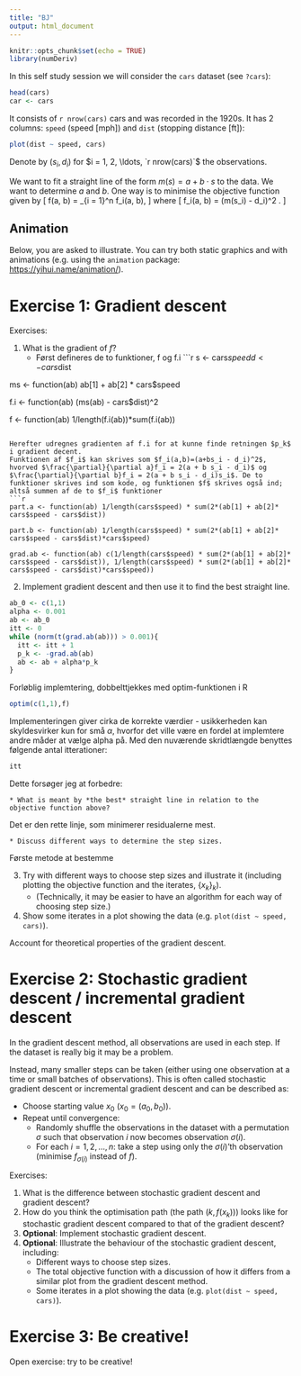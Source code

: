 ```yaml
---
title: "BJ"
output: html_document
---
```


```r
knitr::opts_chunk$set(echo = TRUE)
library(numDeriv)
```

In this self study session we will consider the `cars` dataset (see `?cars`):

```r
head(cars)
car <- cars
```

It consists of `r nrow(cars)` cars and was recorded in the 1920s. It has 2 columns: `speed` (speed [mph]) and `dist` (stopping distance [ft]):

```r
plot(dist ~ speed, cars)
```

Denote by $(s_i, d_i)$ for $i = 1, 2, \ldots, `r nrow(cars)`$ the observations.

We want to fit a straight line of the form $m(s) = a + b \cdot s$ to the data. We want to determine $a$ and $b$. One way is to minimise the objective function given by
\[
f(a, b) = \frac{1}{n} \sum_{i = 1}^n f_i(a, b),
\]
where
\[
f_i(a, b) = (m(s_i) - d_i)^2 .
\]

## Animation

Below, you are asked to illustrate. You can try both static graphics and with animations (e.g. using the `animation` package: <https://yihui.name/animation/>).

# Exercise 1: Gradient descent

Exercises:

1. What is the gradient of $f$?
    * Først defineres de to funktioner, f og f.i
```r
s <- cars$speed
d <- cars$dist

ms <- function(ab) ab[1] + ab[2] * cars$speed

f.i <- function(ab) (ms(ab) - cars$dist)^2

f <- function(ab) 1/length(f.i(ab))*sum(f.i(ab))
```

Herefter udregnes gradienten af f.i for at kunne finde retningen $p_k$ i gradient decent.
Funktionen af $f_i$ kan skrives som $f_i(a,b)=(a+bs_i - d_i)^2$, hvorved $\frac{\partial}{\partial a}f_i = 2(a + b s_i - d_i)$ og $\frac{\partial}{\partial b}f_i = 2(a + b s_i - d_i)s_i$. De to funktioner skrives ind som kode, og funktionen $f$ skrives også ind; altså summen af de to $f_i$ funktioner
```r
part.a <- function(ab) 1/length(cars$speed) * sum(2*(ab[1] + ab[2]* cars$speed - cars$dist))

part.b <- function(ab) 1/length(cars$speed) * sum(2*(ab[1] + ab[2]* cars$speed - cars$dist)*cars$speed)

grad.ab <- function(ab) c(1/length(cars$speed) * sum(2*(ab[1] + ab[2]* cars$speed - cars$dist)), 1/length(cars$speed) * sum(2*(ab[1] + ab[2]* cars$speed - cars$dist)*cars$speed))

```

2. Implement gradient descent and then use it to find the best straight line.
```r
ab_0 <- c(1,1)
alpha <- 0.001
ab <- ab_0
itt <- 0
while (norm(t(grad.ab(ab))) > 0.001){
  itt <- itt + 1
  p_k <- -grad.ab(ab)
  ab <- ab + alpha*p_k
}
```
Forløblig implemtering, dobbelttjekkes med optim-funktionen i R
```r
optim(c(1,1),f)
```
Implementeringen giver cirka de korrekte værdier - usikkerheden kan skyldesvirker kun for små $\alpha$, hvorfor det ville være en fordel at implemtere andre måder at vælge alpha på. Med den nuværende skridtlængde benyttes følgende antal itterationer:
```r
itt
```
Dette forsøger jeg at forbedre:

    * What is meant by *the best* straight line in relation to the objective function above?
Det er den rette linje, som minimerer residualerne mest.

    * Discuss different ways to determine the step sizes.
Første metode at bestemme 

3. Try with different ways to choose step sizes and illustrate it (including plotting the objective function and the iterates, $\{x_k\}_k$). 
    * (Technically, it may be easier to have an algorithm for each way of choosing step size.)
4. Show some iterates in a plot showing the data (e.g. `plot(dist ~ speed, cars)`).

Account for theoretical properties of the gradient descent.

# Exercise 2: Stochastic gradient descent / incremental gradient descent

In the gradient descent method, all observations are used in each step. If the dataset is really big it may be a problem.

Instead, many smaller steps can be taken (either using one observation at a time or small batches of observations). This is often called stochastic gradient descent or incremental gradient descent and can be described as:

* Choose starting value $x_0$ ($x_0 = (a_0, b_0)$).
* Repeat until convergence:
    + Randomly shuffle the observations in the dataset with a permutation $\sigma$ such that observation $i$ now becomes observation $\sigma(i)$.
    + For each $i = 1, 2, \ldots, n$: take a step using only the $\sigma(i)$'th observation (minimise $f_{\sigma(i)}$ instead of $f$).

Exercises:

1. What is the difference between stochastic gradient descent and gradient descent?
2. How do you think the optimisation path (the path $\left (k, f(x_k) \right )$) looks like for stochastic gradient descent compared to that of the gradient descent?
3. **Optional**: Implement stochastic gradient descent.
4. **Optional**: Illustrate the behaviour of the stochastic gradient descent, including:
    + Different ways to choose step sizes.
    + The total objective function with a discussion of how it differs from a similar plot from the gradient descent method.
    + Some iterates in a plot showing the data (e.g. `plot(dist ~ speed, cars)`).

# Exercise 3: Be creative!

Open exercise: try to be creative!
